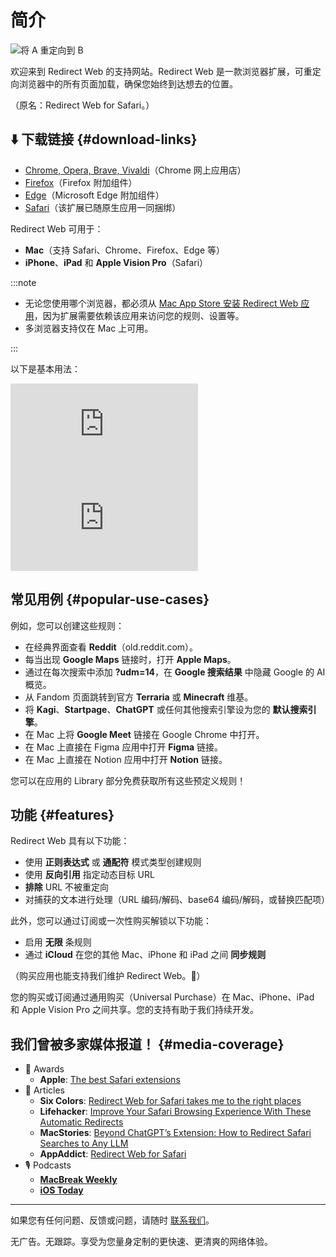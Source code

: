 
# 简介

<div style={{display: "flex", flexDirection: "column", alignItems: "flex-start", marginBottom: "25px"}}>
  <img src={useBaseUrl("img/redirect-a-to-b.png")} style={{display: "block", minWidth: "360px", maxWidth: "500px", width: "100%", height: "auto", marginBottom: "25px"}} alt="将 A 重定向到 B" />
  <ExtensionStoreLinks />
</div>

欢迎来到 Redirect Web 的支持网站。Redirect Web 是一款浏览器扩展，可重定向浏览器中的所有页面加载，确保您始终到达想去的位置。

（原名：Redirect Web for Safari。）

## ⬇️ 下载链接 {#download-links}

- [Chrome, Opera, Brave, Vivaldi](https://chromewebstore.google.com/detail/ffglckbhfbfmdkefdmjbhpnffkcmlhdh)（Chrome 网上应用店）
- [Firefox](https://addons.mozilla.org/firefox/addon/redirect-web/)（Firefox 附加组件）
- [Edge](https://microsoftedge.microsoft.com/addons/detail/hmfkakfdccgdpgemaicfgngnmflefpga)（Microsoft Edge 附加组件）
- [Safari](https://apps.apple.com/app/id1571283503)（该扩展已随原生应用一同捆绑）

Redirect Web 可用于：

- **Mac**（支持 Safari、Chrome、Firefox、Edge 等）
- **iPhone**、**iPad** 和 **Apple Vision Pro**（Safari）

:::note

- 无论您使用哪个浏览器，都必须从 [Mac App Store 安装 Redirect Web 应用](https://apps.apple.com/app/id1571283503)，因为扩展需要依赖该应用来访问您的规则、设置等。
- 多浏览器支持仅在 Mac 上可用。

:::

以下是基本用法：

<iframe style={{width:"100%", aspectRatio:"9/16", height:"auto", maxHeight:"60vh", maxWidth:"35vh"}} src="https://www.youtube.com/embed/NaQ5X-v-qJU" title="iOS 演示视频 (YouTube)" frameborder="0" allow="accelerometer; autoplay; clipboard-write; encrypted-media; gyroscope; picture-in-picture; web-share" allowfullscreen></iframe>

<iframe style={{width:"100%", aspectRatio:"17/9", height:"auto", maxHeight:"100vh"}} src="https://www.youtube.com/embed/5eU89Gu73SQ" title="macOS 演示视频 (YouTube)" frameborder="0" allow="accelerometer; autoplay; clipboard-write; encrypted-media; gyroscope; picture-in-picture; web-share" allowfullscreen></iframe>

## 常见用例 {#popular-use-cases}

例如，您可以创建这些规则：

- 在经典界面查看 **Reddit**（old.reddit.com）。
- 每当出现 **Google Maps** 链接时，打开 **Apple Maps**。
- 通过在每次搜索中添加 **?udm=14**，在 **Google 搜索结果** 中隐藏 Google 的 AI 概览。
- 从 Fandom 页面跳转到官方 **Terraria** 或 **Minecraft** 维基。
- 将 **Kagi**、**Startpage**、**ChatGPT** 或任何其他搜索引擎设为您的 **默认搜索引擎**。
- 在 Mac 上将 **Google Meet** 链接在 Google Chrome 中打开。
- 在 Mac 上直接在 Figma 应用中打开 **Figma** 链接。
- 在 Mac 上直接在 Notion 应用中打开 **Notion** 链接。

您可以在应用的 Library 部分免费获取所有这些预定义规则！

## 功能 {#features}

Redirect Web 具有以下功能：

- 使用 **正则表达式** 或 **通配符** 模式类型创建规则
- 使用 **反向引用** 指定动态目标 URL
- **排除** URL 不被重定向
- 对捕获的文本进行处理（URL 编码/解码、base64 编码/解码，或替换匹配项）

此外，您可以通过订阅或一次性购买解锁以下功能：

- 启用 **无限** 条规则
- 通过 **iCloud** 在您的其他 Mac、iPhone 和 iPad 之间 **同步规则**

（购买应用也能支持我们维护 Redirect Web。🙏）

您的购买或订阅通过通用购买（Universal Purchase）在 Mac、iPhone、iPad 和 Apple Vision Pro 之间共享。您的支持有助于我们持续开发。


## 我们曾被多家媒体报道！ {#media-coverage}

* 🏅 Awards
    * **Apple**: [The best Safari extensions](https://apps.apple.com/us/story/id1377753262)
* 📰 Articles
    * **Six Colors**: [Redirect Web for Safari takes me to the right places](https://sixcolors.com/post/2022/11/redirect-web-for-safari-takes-me-to-the-right-places/)
    * **Lifehacker**: [Improve Your Safari Browsing Experience With These Automatic Redirects](https://lifehacker.com/improve-your-safari-browsing-experience-with-these-auto-1849812013)
    * **MacStories**: [Beyond ChatGPT’s Extension: How to Redirect Safari Searches to Any LLM](https://www.macstories.net/tutorials/beyond-chatgpts-extension-how-to-redirect-safari-searches-to-any-llm/)
    * **AppAddict**: [Redirect Web for Safari](https://appaddict.app/post/redirect-web-for-safari)
* 🎙️ Podcasts
    * [**MacBreak Weekly**](https://youtu.be/I251K3L2s88?t=7427)
    * [**iOS Today**](https://youtu.be/cWkwH84b6M4?t=636)

---

如果您有任何问题、反馈或问题，请随时 [联系我们](/contact-us)。

无广告。无跟踪。享受为您量身定制的更快速、更清爽的网络体验。
